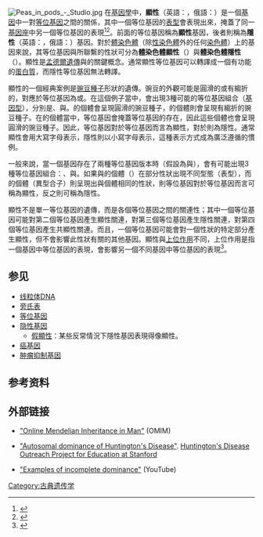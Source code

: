 [[File:Peas_in_pods_-_Studio.jpg|thumb]]
在[[基因學|基因學]]中，'''顯性'''（英語：{{link-en|Dominance|Dominance (genetics)}}，俄語：{{link-ru|Доминантность|Доминантный признак}}）是一個[[基因|基因]]中一對[[等位基因|等位基因]]之間的關係，其中一個等位基因的[[表型|表型]]會表現出來，掩蓋了同一[[基因座|基因座]]中另一個等位基因的表現<ref>{{cite web|title=dominance|url=//www.oxforddictionaries.com/definition/english/dominance|work=Oxford Dictionaries Online|publisher=Oxford University Press|accessdate=14 May 2014|archive-date=2016-07-24|archive-url=https://web.archive.org/web/20160724072234/http://www.oxforddictionaries.com/definition/english/dominance|dead-url=no}}</ref><ref>{{cite web|title=express|url=//www.oxforddictionaries.com/definition/english/express|work=Oxford Dictionaries Online|publisher=Oxford University Press|accessdate=14 May 2014|archive-date=2014-05-28|archive-url=https://web.archive.org/web/20140528064403/http://www.oxforddictionaries.com/definition/english/express|dead-url=no}}</ref>。前面的等位基因稱為'''顯性'''基因，後者則稱為'''隱性'''（英語：{{link-en|Recessive}}，俄語：{{link-ru|Рецессивность|Рецессивный признак}}）基因。對於[[體染色體|體染色體]]（除[[性染色體|性染色體]]外的任何[[染色體|染色體]]）上的基因來說，其等位基因與所聯繫的性狀可分為'''體染色體顯性'''（{{lang|en|Autosomal Dominant}}）與'''體染色體隱性'''（{{lang|en|Autosomal Recessive}}）。顯性是[[孟德爾遺傳|孟德爾遺傳]]與{{le|古典遺傳學|Classical genetics}}的關鍵概念。通常顯性等位基因可以轉譯成一個有功能的[[蛋白質|蛋白質]]，而隱性等位基因無法轉譯。

顯性的一個經典案例是[[豌豆|豌豆]][[種子|種子]]形狀的遺傳。豌豆的外觀可能是圓滑的或有縐折的，對應於等位基因為''{{lang|en|R}}''或''{{lang|en|r}}''。在這個例子當中，會出現3種可能的等位基因組合（[[基因型|基因型]]），分別是''{{lang|en|RR}}''、''{{lang|en|Rr}}''與''{{lang|en|rr}}''。''{{lang|en|RR}}''的個體會呈現圓滑的豌豆種子，''{{lang|en|rr}}''的個體則會呈現有縐折的豌豆種子。在''{{lang|en|Rr}}''的個體當中，等位基因''{{lang|en|R}}''會掩蓋等位基因''{{lang|en|r}}''的存在，因此這些個體也會呈現圓滑的豌豆種子。因此，等位基因''{{lang|en|R}}''對於等位基因''{{lang|en|r}}''而言為顯性，''{{lang|en|r}}''對於''{{lang|en|R}}''則為隱性。通常顯性會用大寫字母表示，隱性則以小寫字母表示，這種表示方式成為廣泛遵循的慣例。

一般來說，當一個基因存在了兩種等位基因版本時（假設為''{{lang|en|A}}''與''{{lang|en|a}}''），會有可能出現3種等位基因組合：''{{lang|en|AA}}''、''{{lang|en|Aa}}''與''{{lang|en|aa}}''。如果''{{lang|en|AA}}''與''{{lang|en|aa}}''的個體（{{le|接合性|Zygosity|同型合子}}）在部分性狀出現不同型態（表型），而''{{lang|en|Aa}}''的個體（異型合子）則呈現出與''{{lang|en|AA}}''個體相同的性狀，則等位基因''{{lang|en|A}}''對於等位基因''{{lang|en|a}}''而言可稱為顯性，反之則可稱為隱性。

顯性不是單一等位基因的遺傳，而是各個等位基因之間的關連性；其中一個等位基因可能對第二個等位基因產生顯性關連，對第三個等位基因產生隱性關連，對第四個等位基因產生共顯性關連。而且，一個等位基因可能會對一個性狀的特定部分產生顯性，但不會影響此性狀有關的其他基因。顯性與[[上位作用|上位作用]]不同，上位作用是指一個基因中等位基因的表現，會影響另一個不同基因中等位基因的表現<ref>{{cite book |url=http://www.ncbi.nlm.nih.gov/books/NBK21249/ |title=Modern Genetic Analysis |chapter=Gene Interaction Leads to Modified Dihybrid Ratios |date=1999 |author=Griffiths AJF |author2=Gelbart WM |author3=Miller JH |isbn=0-7167-3118-5 |publisher=W. H. Freeman & Company |place=New York |display-authors=etal |access-date=2016-01-14 |archive-date=2021-12-10 |archive-url=https://web.archive.org/web/20211210205529/https://www.ncbi.nlm.nih.gov/books/NBK21249/ |dead-url=no }}</ref>。

==参见==
*[[线粒体DNA|线粒体DNA]]
*[[旁氏表|旁氏表]]
*[[等位基因|等位基因]]
*[[隐性基因|隐性基因]]
**[[假顯性|假顯性]]：某些反常情況下隱性基因表現得像顯性。
*[[癌基因|癌基因]]
*[[肿瘤抑制基因|肿瘤抑制基因]]

==参考资料==
{{reflist}}

==外部链接==
* {{En}}[http://omim.org/ "Online Mendelian Inheritance in Man"] {{Wayback|url=http://omim.org/ |date=20210328062718 }} (OMIM)
* {{En}}[https://web.archive.org/web/20090414125159/http://hopes.stanford.edu/causes/inherit/c0.html "Autosomal dominance of Huntington's Disease"].  [[Huntington's_Disease_Outreach_Project_for_Education_at_Stanford|Huntington's Disease Outreach Project for Education at Stanford]]
* {{En}}[https://www.youtube.com/watch?v=vLO3TyguTj4 "Examples of incomplete dominance"] {{Wayback|url=https://www.youtube.com/watch?v=vLO3TyguTj4 |date=20210122004611 }} (YouTube)

[[Category:古典遗传学|Category:古典遗传学]]